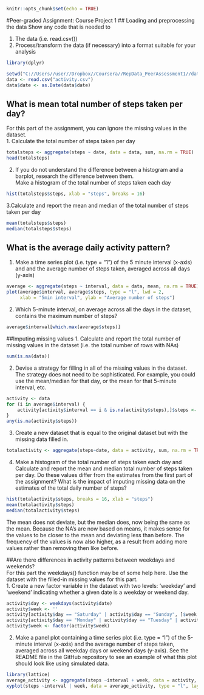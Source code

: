 
```r
knitr::opts_chunk$set(echo = TRUE)
```
#Peer-graded Assignment: Course Project 1
## Loading and preprocessing the data
Show any code that is needed to

1. The data (i.e. read.csv())  
2. Process/transform the data (if necessary) into a format suitable for your analysis

```r
library(dplyr)

setwd("C://Users//user//Dropbox//Coursera//RepData_PeerAssessment1//data")
data <- read.csv("activity.csv")
data$date <- as.Date(data$date)

```

## What is mean total number of steps taken per day?
For this part of the assignment, you can ignore the missing values in the dataset.  
1. Calculate the total number of steps taken per day  
```r
totalsteps <- aggregate(steps ~ date, data = data, sum, na.rm = TRUE)
head(totalsteps)
```
2. If you do not understand the difference between a histogram and a barplot, research the difference between them.  
Make a histogram of the total number of steps taken each day  
```r
hist(totalsteps$steps, xlab = "steps", breaks = 16)
```
  
3.Calculate and report the mean and median of the total number of steps taken per day  

```r
mean(totalsteps$steps)
median(totalsteps$steps)
```
  
## What is the average daily activity pattern?
1. Make a time series plot (i.e. type = "1") of the 5 minute interval (x-axis) and  and the average number of steps taken, averaged across all days (y-axis)  
``` r
average <- aggregate(steps ~ interval, data = data, mean, na.rm = TRUE)
plot(average$interval, average$steps, type = "l", lwd = 2,
     xlab = "5min interval", ylab = "Average number of steps")
```

2. Which 5-minute interval, on average across all the days in the dataset, contains the maximum number of steps?  
```r
average$interval[which.max(average$steps)]
``` 
##Imputing missing values
1. Calculate and report the total number of missing values in the dataset (i.e. the total number of rows with NAs)  
```r
sum(is.na(data))
```  
2. Devise a strategy for filling in all of the missing values in the dataset. The strategy does not need to be sophisticated. For example, you could use the mean/median for that day, or the mean for that 5-minute interval, etc.  
```r
activity <- data
for (i in average$interval) {
    activity[activity$interval == i & is.na(activity$steps),]$steps <- average$steps[average$interval == i]
}
any(is.na(activity$steps))
``` 
3. Create a new dataset that is equal to the original dataset but with the missing data filled in.  
```r
totalactivity <- aggregate(steps~date, data = activity, sum, na.rm = TRUE)
``` 
4. Make a histogram of the total number of steps taken each day and Calculate and report the mean and median total number of steps taken per day. Do these values differ from the estimates from the first part of the assignment? What is the impact of imputing missing data on the estimates of the total daily number of steps?  
```r
hist(totalactivity$steps, breaks = 16, xlab = "steps")
mean(totalactivity$steps)
median(totalactivity$steps)
```
The mean does not deviate, but the median does, now being the same as the mean. Because the NA's are now based on means, it makes sense for the values to be closer to the mean and deviating less than before. The frequency of the values is now also higher, as a result from adding more values rather than removing then like before.  

##Are there differences in activity patterns between weekdays and weekends?  
For this part the weekdays() function may be of some help here. Use the dataset with the filled-in missing values for this part.  
1. Create a new factor variable in the dataset with two levels: 'weekday' and 'weekend' indicating whether a given date is a weekday or weekend day.  
```r
activity$day <- weekdays(activity$date)
activity$week <- ''
activity[activity$day == "Saturday" | activity$day == "Sunday", ]$week <- "weekend"
activity[activity$day == "Monday" | activity$day == "Tuesday" | activity$day == "Wednesday" | activity$day == "Thursday" | activity$day == "Friday", ]$week <- "weekday"
activity$week <- factor(activity$week)
``` 
2. Make a panel plot containing a time series plot (i.e. type = "l") of the 5-minute interval (x-axis) and the average number of steps taken, averaged across all weekday days or weekend days (y-axis). See the README file in the GitHub repository to see an example of what this plot should look like using simulated data.  
```r
library(lattice)
average_activity <- aggregate(steps ~interval + week, data = activity, mean)
xyplot(steps ~interval | week, data = average_activity, type = "l", layout = c(2,1))
``` 